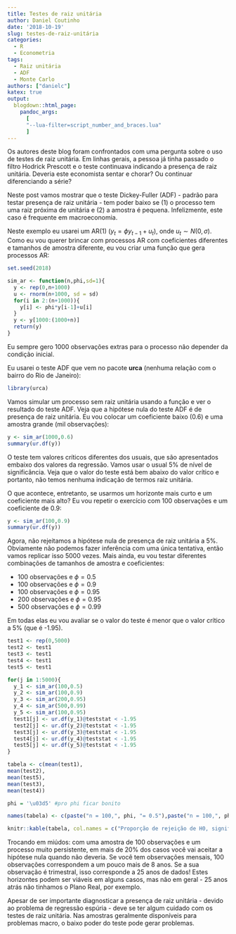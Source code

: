 ```yaml
---
title: Testes de raiz unitária
author: Daniel Coutinho
date: '2018-10-19'
slug: testes-de-raiz-unitária
categories:
  - R
  - Econometria
tags:
  - Raiz unitária
  - ADF
  - Monte Carlo
authors: ["danielc"]
katex: true
output:
  blogdown::html_page:
    pandoc_args: 
      [
      "--lua-filter=script_number_and_braces.lua"
      ]
---
```


Os autores deste blog foram confrontados com uma pergunta sobre o uso de testes de raiz unitária. Em linhas gerais, a pessoa já tinha passado o filtro Hodrick Prescott e o teste continuava indicando a presença de raiz unitária. Deveria este economista sentar e chorar? Ou continuar diferenciando a série?

Neste post vamos mostrar que o teste Dickey-Fuller (ADF) - padrão para testar presença de raiz unitária - tem poder baixo se (1) o processo tem uma raiz próxima de unitária e (2) a amostra é pequena. Infelizmente, este caso é frequente em macroeconomia.

Neste exemplo eu usarei um AR(1) ($y_t = \phi y_{t-1} + u_t$), onde $u_t \sim N(0,\sigma)$.  Como eu vou querer brincar com processos AR com coeficientes diferentes e tamanhos de amostra diferente, eu vou criar uma função que gera processos AR:

```r

set.seed(2018)

sim_ar <- function(n,phi,sd=1){
  y <- rep(0,n+1000)
  u <- rnorm(n+1000, sd = sd)
  for(i in 2:(n+1000)){
    y[i] <- phi*y[i-1]+u[i]
  }
  y <- y[1000:(1000+n)]
  return(y)
}


```

Eu sempre gero 1000 observações extras para o processo não depender da condição inicial. 

Eu usarei o teste ADF que vem no pacote **urca** (nenhuma relação com o bairro do Rio de Janeiro):

```r

library(urca)

```

Vamos simular um processo sem raiz unitária usando a função e ver o resultado do teste ADF. Veja que a hipótese nula do teste ADF é de presença de raiz unitária. Eu vou colocar um coeficiente baixo (0.6) e uma amostra grande (mil observações):

```r

y <- sim_ar(1000,0.6)
summary(ur.df(y))

```

O teste tem valores críticos diferentes dos usuais, que são apresentados embaixo dos valores da regressão. Vamos usar o usual 5% de nível de significância. Veja que o valor do teste está bem abaixo do valor crítico e portanto, não temos nenhuma indicação de termos raiz unitária. 

O que acontece, entretanto, se usarmos um horizonte mais curto e um coeficiente mais alto? Eu vou repetir o exercício com 100 observações e um coeficiente de 0.9:

```r

y <- sim_ar(100,0.9)
summary(ur.df(y))

```

Agora, não rejeitamos a hipótese nula de presença de raiz unitária a 5%. Obviamente não podemos fazer inferência com uma única tentativa, então vamos replicar isso 5000 vezes. Mais ainda, eu vou testar diferentes combinações de tamanhos de amostra e coeficientes:

* 100 observações e $\phi = 0.5$
* 100 observações e $\phi = 0.9$
* 100 observações e $\phi = 0.95$
* 200 observações e $\phi = 0.95$
* 500 observações e $\phi = 0.99$

Em todas elas eu vou avaliar se o valor do teste é menor que o valor crítico a 5% (que é -1.95). 

```r

test1 <- rep(0,5000)
test2 <- test1
test3 <- test1
test4 <- test1
test5 <- test1

for(j in 1:5000){
  y_1 <- sim_ar(100,0.5)
  y_2 <- sim_ar(100,0.9)
  y_3 <- sim_ar(200,0.95)
  y_4 <- sim_ar(500,0.99)
  y_5 <- sim_ar(100,0.95)
  test1[j] <- ur.df(y_1)@teststat < -1.95
  test2[j] <- ur.df(y_2)@teststat < -1.95
  test3[j] <- ur.df(y_3)@teststat < -1.95
  test4[j] <- ur.df(y_4)@teststat < -1.95
  test5[j] <- ur.df(y_5)@teststat < -1.95
}

tabela <- c(mean(test1),
mean(test2),
mean(test5),
mean(test3),
mean(test4))

phi = '\u03d5' #pro phi ficar bonito

names(tabela) <- c(paste("n = 100,", phi, "= 0.5"),paste("n = 100,", phi, "= 0.9"),paste("n = 100,", phi, "= 0.95"),paste("n = 200,", phi, "= 0.95"),paste("n = 500,", phi, "= 0.99"))

knitr::kable(tabela, col.names = c("Proporção de rejeição de H0, significância 5%"),escape = F)

```

Trocando em miúdos: com uma amostra de 100 observações e um processo muito persistente, em mais de 20% dos casos você vai aceitar a hipótese nula quando não deveria. Se você tem observações mensais, 100 observações correspondem a um pouco mais de 8 anos. Se a sua observação é trimestral, isso corresponde a 25 anos de dados! Estes horizontes podem ser viáveis em alguns casos, mas não em geral - 25 anos atrás não tinhamos o Plano Real, por exemplo. 

Apesar de ser importante diagnosticar a presença de raiz unitária - devido ao problema de regressão espúria - deve se ter algum cuidado com os testes de raiz unitária. Nas amostras geralmente disponíveis para problemas macro, o baixo poder do teste pode gerar problemas. 
